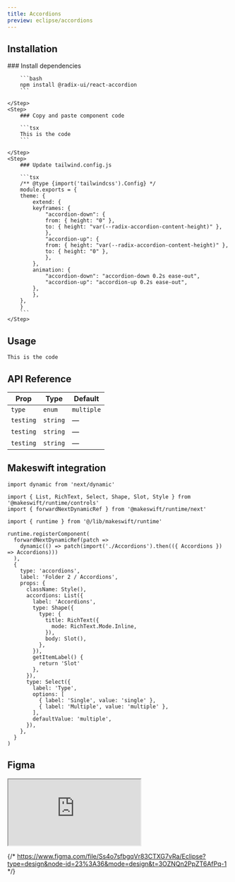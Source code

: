 ```yaml
---
title: Accordions
preview: eclipse/accordions
---
```


## Installation

<Steps>
    <Step>
        ### Install dependencies

        ```bash
        npm install @radix-ui/react-accordion
        ```

    </Step>
    <Step>
        ### Copy and paste component code

        ```tsx
        This is the code
        ```

    </Step>
    <Step>
        ### Update tailwind.config.js

        ```tsx
        /** @type {import('tailwindcss').Config} */
        module.exports = {
        theme: {
            extend: {
            keyframes: {
                "accordion-down": {
                from: { height: "0" },
                to: { height: "var(--radix-accordion-content-height)" },
                },
                "accordion-up": {
                from: { height: "var(--radix-accordion-content-height)" },
                to: { height: "0" },
                },
            },
            animation: {
                "accordion-down": "accordion-down 0.2s ease-out",
                "accordion-up": "accordion-up 0.2s ease-out",
            },
            },
        },
        }
        ```
    </Step>

</Steps>

## Usage

```tsx
This is the code
```

## API Reference

| Prop      | Type     | Default    |
| --------- | -------- | ---------- |
| `type`    | `enum`   | `multiple` |
| `testing` | `string` | —          |
| `testing` | `string` | —          |
| `testing` | `string` | —          |

## Makeswift integration

```tsx
import dynamic from 'next/dynamic'

import { List, RichText, Select, Shape, Slot, Style } from '@makeswift/runtime/controls'
import { forwardNextDynamicRef } from '@makeswift/runtime/next'

import { runtime } from '@/lib/makeswift/runtime'

runtime.registerComponent(
  forwardNextDynamicRef(patch =>
    dynamic(() => patch(import('./Accordions').then(({ Accordions }) => Accordions)))
  ),
  {
    type: 'accordions',
    label: 'Folder 2 / Accordions',
    props: {
      className: Style(),
      accordions: List({
        label: 'Accordions',
        type: Shape({
          type: {
            title: RichText({
              mode: RichText.Mode.Inline,
            }),
            body: Slot(),
          },
        }),
        getItemLabel() {
          return 'Slot'
        },
      }),
      type: Select({
        label: 'Type',
        options: [
          { label: 'Single', value: 'single' },
          { label: 'Multiple', value: 'multiple' },
        ],
        defaultValue: 'multiple',
      }),
    },
  }
)
```

## Figma

<div className="pattern-shadow pattern-shadow-sm mb-5 mt-5 aspect-[4/3] border border-docs-foreground bg-docs-background">
  <iframe
    src="https://www.figma.com/embed?embed_host=share&url=https%3A%2F%2Fwww.figma.com%2Ffile%2FSs4o7sfbgqVr83CTXG7vRa%2FEclipse%3Ftype%3Ddesign%26node-id%3D23%253A36%26mode%3Ddesign%26t%3D3OZNQn2PpZT6AfPq-1"
    className="h-full w-full bg-docs-background"
  ></iframe>
</div>

{/* https://www.figma.com/file/Ss4o7sfbgqVr83CTXG7vRa/Eclipse?type=design&node-id=23%3A36&mode=design&t=3OZNQn2PpZT6AfPq-1 */}
